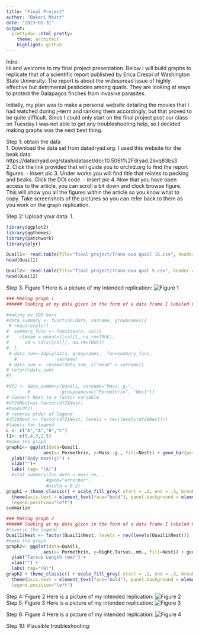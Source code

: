 ```yaml
---
title: "Final Project"
author: "Bakari Moitt"
date: "2023-01-31"
output: 
  prettydoc::html_pretty:
    theme: architect
    highlight: github
---
```

Intro:   
Hi and welcome to my final project presentation. Below I will build graphs to replicate that of a scientific report published by Erica Crespi of Washington State University. The report is about the widespread issue of highly effective but detrimental pesticides among quails. They are looking at ways to protect the Galapagos finches from invasive parasites. 

Initially, my plan was to make a personal website detailing the movies that I had watched during j-term and ranking them accordingly, but that proved to be quite difficult. Since I could only start on the final project post our class on Tuesday I was not able to get any troubleshooting help, so I decided making graphs was the next best thing. 

Step 1: obtain the data  
  1. Download the data set from datadryad.org. I used this website for the beak data: https://datadryad.org/stash/dataset/doi:10.5061%2Fdryad.2bvq83bs3     
  2. Click the link provided that will guide you to orchid.org to find the report figures.
  - insert pic
  3. Under works you will find title that relates to pecking and beaks. Click the DOI code.
  - insert pic
  4. Now that you have open access to the article, you can scroll a bit down and clock browse figure. This will show you all the figures within the article so you know what to copy. Take screenshots of the pictures so you can refer back to them as you work on the graph replication.
  
Step 2: Upload your data:
  1. 

```r
library(ggplot2)
library(ggthemes)
library(patchwork)
library(plyr)

Quail1<- read.table(file="final project/Trans-ovo quail 15.csv", header = TRUE, sep = ",")
head(Quail1)

Quail2<- read.table(file="final project/Trans-ovo qual 5.csv", header = TRUE, sep = ",")
head(Quail2)

```

  
Step 3: Figure 1
Here is a picture of my intended replication:
![Figure 1](final project/figure 1.png)


```r
### Making graph 1
###### looking at my data given in the form of a data frame I labeled Quail1, I can see that the first graph in  figure 1 uses columns: Treatment and Mass. I know this because the while the treatment column matches the permethrin column in Quail1, the categorizing column (nest weight in cotton) is only present in Quail2 for both .8g and .2g. 

#making my SEM bars
#data_summary <- function(data, varname, groupnames){
 # require(plyr)
#  summary_func <- function(x, col){
#    c(mean = mean(x[[col]], na.rm=TRUE),
#      sd = sd(x[[col]], na.rm=TRUE))
#  }
 # data_sum<-ddply(data, groupnames, .fun=summary_func,
   #               varname)
 # data_sum <- rename(data_sum, c("mean" = varname))
# return(data_sum)
#}

#df2 <- data_summary(Quail1, varname="Mass..g.", 
        #            groupnames=c("Permethrin", "Nest"))
# Convert Nest to a factor variable
#df2$Nest=as.factor(df2$Nest)
#head(df2)
# reverse order of legend
#df2$Nest <- factor(df2$Nest, levels = rev(levels(df2$Nest)))
#labels for legend
L <- c("A","A","B","C")
l1<- c(5,4,3,2.5)
#make the graph
graph1<- ggplot(data=Quail1,
              aes(x= Permethrin, y=Mass..g., fill=Nest)) + geom_bar(position="dodge", stat="identity", width=0.5) +
  ylab("Body mass(g)") +
  xlab("")+
  labs( tag= "(A)")
  #stat_summary(fun.data = mean_se, 
               #geom="errorbar",
               #width = 0.2)
graph1 + theme_classic() + scale_fill_grey( start = .1, end = .3, breaks = c("0.2 g cotton", "0.8 g cotton")) + guides(fill=guide_legend(title=""),) +
  theme(axis.text = element_text(face="bold"), panel.background = element_rect(fill = 'gray94', color = 'black'),
  legend.position="left") 
summarize
```

```r
### Making graph 2
###### looking at my data given in the form of a data frame I labeled Quail1, I can see that the first graph in  figure 1 uses columns: Treatment and Right.Tarsus. I know this because the while the treatment column matches the Permethrin column in Quail2, the dependent column (Tarsus length) is only present in Quail1. 
#reverse the legend
Quail1$Nest <- factor(Quail1$Nest, levels = rev(levels(Quail1$Nest)))
#make the graph
graph2<- ggplot(data=Quail1,
              aes(x= Permethrin, y=Right.Tarsus..mm., fill=Nest)) + geom_bar(position="dodge", stat="identity", width=0.5) +
  ylab("Tarsus Length (mm)") +
  xlab("") +
  labs( tag="(B)")
graph2 + theme_classic() + scale_fill_grey( start = .1, end = .3, breaks = c("0.2 g cotton", "0.8 g cotton")) + guides(fill=guide_legend(title=""),) +
  theme(axis.text = element_text(face="bold"), panel.background = element_rect(fill = 'gray94', color = 'black'),
  legend.position="left")


```


Step 4: Figure 2
Here is a picture of my intended replication:
![Figure 2](final project/figure 2.png)
Step 5: Figure 3
Here is a picture of my intended replication:
![Figure 3](final project/figure 3.png)

Step 6: Figure 4
Here is a picture of my intended replication:
![Figure 4](final project/figure 4.png)







Step 10: Plausible troubleshooting:
